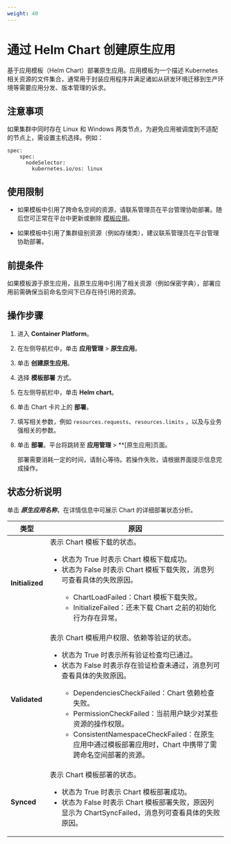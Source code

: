```yaml
---
weight: 40
---
```


# 通过 Helm Chart 创建原生应用


基于应用模板（Helm Chart）部署原生应用。应用模板为一个描述 Kubernetes 相关资源的文件集合，通常用于封装应用程序并满足诸如从研发环境迁移到生产环境等需要应用分发、版本管理的诉求。

## 注意事项

如果集群中同时存在 Linux 和 Windows 两类节点，为避免应用被调度到不适配的节点上，需设置主机选择。例如：

```
spec:
    spec:
      nodeSelector:
        kubernetes.io/os: linux
```

## 使用限制

* 如果模板中引用了跨命名空间的资源，请联系管理员在平台管理协助部署。随后您可正常在平台中更新或删除 [模板应用](../application_operation/chart_upgrade.mdx)。

* 如果模板中引用了集群级别资源（例如存储类），建议联系管理员在平台管理协助部署。

## 前提条件

如果模板源于原生应用，且原生应用中引用了相关资源（例如保密字典），部署应用前需确保当前命名空间下已存在待引用的资源。



## 操作步骤

1. 进入 **Container Platform**。

1. 在左侧导航栏中，单击 **应用管理** > **原生应用**。

3. 单击 **创建原生应用**。

2. 选择 **模板部署** 方式。

1. 在左侧导航栏中，单击 **Helm chart**。


2. 单击 Chart 卡片上的 **部署**。

4. 填写相关参数，例如 `resources.requests`、`resources.limits` ，以及与业务强相关的参数。


6. 单击 **部署**。平台将跳转至 **应用管理** > **[原生应用]页面。

    部署需要消耗一定的时间，请耐心等待。若操作失败，请根据界面提示信息完成操作。
    
## 状态分析说明

单击 ***原生应用名称***，在详情信息中可展示 Chart 的详细部署状态分析。

|类型| 原因                                                         |
| --------------------- | ------------------------------------------------------------ |
|**Initialized**| 表示 Chart 模板下载的状态。<ul><li>状态为 True 时表示 Chart 模板下载成功。</li><li>状态为 False 时表示 Chart 模板下载失败，消息列可查看具体的失败原因。</li><ul><li>ChartLoadFailed：Chart 模板下载失败。</li><li>InitializeFailed：还未下载 Chart 之前的初始化行为存在异常。 </li></ul></ul> |
|**Validated**| 表示 Chart 模板用户权限、依赖等验证的状态。<ul><li>状态为 True 时表示所有验证检查均已通过。</li><li>状态为 False 时表示存在验证检查未通过，消息列可查看具体的失败原因。</li><ul><li>DependenciesCheckFailed：Chart 依赖检查失败。</li><li>PermissionCheckFailed：当前用户缺少对某些资源的操作权限。</li><li>ConsistentNamespaceCheckFailed：在原生应用中通过模板部署应用时，Chart 中携带了需跨命名空间部署的资源。</li></ul></ul> |
|**Synced**| 表示 Chart 模板部署的状态。<ul><li>状态为 True 时表示 Chart 模板部署成功。</li><li>状态为 False 时表示 Chart 模板部署失败，原因列显示为 ChartSyncFailed，消息列可查看具体的失败原因。 </li></ul>  |
    


